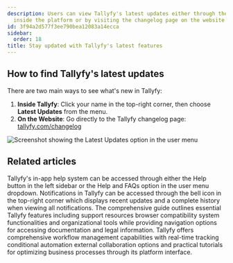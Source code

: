```yaml
---
description: Users can view Tallyfy's latest updates either through the user menu
  inside the platform or by visiting the changelog page on the website.
id: 3f94a2d577f3ee790bea12083a14ecca
sidebar:
  order: 18
title: Stay updated with Tallyfy's latest features
---
```


## How to find Tallyfy's latest updates

There are two main ways to see what's new in Tallyfy:

1.  **Inside Tallyfy**: Click your name in the top-right corner, then choose **Latest Updates** from the menu.
2.  **On the Website**: Go directly to the Tallyfy changelog page: [tallyfy.com/changelog](https://tallyfy.com/changelog/)

![Screenshot showing the Latest Updates option in the user menu](https://screenshots.tallyfy.com/tallyfy%2Fpro%2Fdesktop-light-check-updates.png)


## Related articles
<CardGrid>
<LinkTitleCard header="<b>Support > In-app user guide</b>" href="/products/pro/miscellaneous/support/how-to-access-the-tallyfy-user-guide/" > Tallyfy's in-app help system can be accessed through either the Help button in the left sidebar or the Help and FAQs option in the user menu dropdown. </LinkTitleCard>
<LinkTitleCard header="<b>Tracking And Tasks > Check notifications</b>" href="/products/pro/tracking-and-tasks/how-can-i-view-notifications-in-tallyfy/" > Notifications in Tallyfy can be accessed through the bell icon in the top-right corner which displays recent updates and a complete history when viewing all notifications. </LinkTitleCard>
<LinkTitleCard header="<b>Pro > Miscellaneous</b>" href="/products/pro/miscellaneous/" > The comprehensive guide outlines essential Tallyfy features including support resources browser compatibility system functionalities and organizational tools while providing navigation options for accessing documentation and legal information. </LinkTitleCard>
<LinkTitleCard header="<b>Tutorials > Key features</b>" href="/products/pro/tutorials/features/" > Tallyfy offers comprehensive workflow management capabilities with real-time tracking conditional automation external collaboration options and practical tutorials for optimizing business processes through its platform interface. </LinkTitleCard>
</CardGrid>